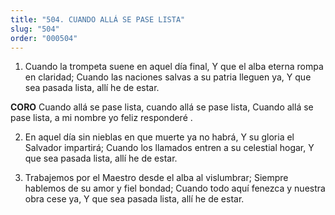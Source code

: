 ```yaml
---
title: "504. CUANDO ALLÁ SE PASE LISTA"
slug: "504"
order: "000504"
---
```

1. Cuando la trompeta suene en aquel día final, Y que el alba eterna rompa en claridad;
Cuando las naciones salvas a su patria lleguen ya, Y que sea pasada lista, allí he de estar.

**CORO**
Cuando allá se pase lista, cuando allá se pase lista,
Cuando allá se pase lista, a mi nombre yo feliz responderé .

2. En aquel día sin nieblas en que muerte ya no habrá,
Y su gloria el Salvador impartirá;
Cuando los llamados entren a su celestial hogar, Y que sea pasada lista, allí he de estar.

3. Trabajemos por el Maestro desde el alba al vislumbrar;
Siempre hablemos de su amor y fiel bondad; Cuando todo aquí fenezca y nuestra obra cese ya, Y que sea pasada lista, allí he de estar.
